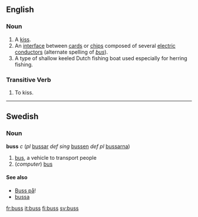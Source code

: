 ==English==


===Noun===

# A [[kiss]].
# An [[interface]] between [[card]]s or [[chip]]s composed of several [[electric]] [[conductor]]s (alternate spelling of ''[[bus]]'').
# A type of shallow keeled Dutch fishing boat used especially for herring fishing.

===Transitive Verb===

# To kiss.
----
==Swedish==
===Noun===
'''buss''' ''c'' (''pl'' [[bussar]] ''def sing'' [[bussen]] ''def pl'' [[bussarna]])

#[[bus]], a vehicle to transport people
#(''computer'') [[bus]]


====See also====
*[[Buss på]]!
*[[bussa]]

[[fr:buss]]
[[it:buss]]
[[fi:buss]]
[[sv:buss]]